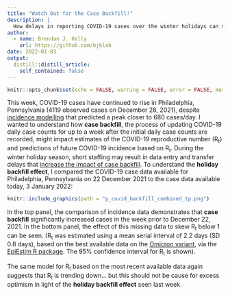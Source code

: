 ```yaml
---
title: "Watch Out for the Case Backfill!"
description: |
  How delays in reporting COVID-19 cases over the winter holidays can skew predictions.
author:
  - name: Brendan J. Kelly
    url: https://github.com/bjklab
date: 2022-01-03
output:
  distill::distill_article:
    self_contained: false
---
```



```r

knitr::opts_chunk$set(echo = FALSE, warning = FALSE, error = FALSE, message = FALSE)

```
  
This week, COVID-19 cases have continued to rise in Philadelphia, Pennsylvania (4119 observed cases on December 28, 2021), despite <a href="https://policylab.chop.edu/covid-lab-mapping-covid-19-your-community">incidence modelling</a> that predicted a peak closer to 680 cases/day. I wanted to understand how <b>case backfill</b>, the process of updating COVID-19 daily case counts for up to a week after the initial daily case counts are recorded, might impact estimates of the COVID-19 reproductive number (R<sub>t</sub>) and predictions of future COVID-19 incidence based on R<sub>t</sub>. During the winter holiday season, short staffing may result in data entry and transfer delays that <a href="https://www.nytimes.com/interactive/2021/11/22/us/covid-data-holiday-averages.html">increase the impact of case backfill</a>. To understand the <b>holiday backfill effect</b>, I compared the COVID-19 case data available for Philadelphia, Pennsylvania on 22 December 2021 to the case data available today, 3 January 2022:  
  
```r

knitr::include_graphics(path = "p_covid_backfill_combined_tp.png")

```
  
In the top panel, the comparison of incidence data demonstrates that <b>case backfill</b> significantly increased cases in the week prior to December 22, 2021. In the bottom panel, the effect of this missing data to skew R<sub>t</sub> below 1 can be seen. (R<sub>t</sub> was estimated using a mean serial interval of 2.2 days (SD 0.8 days), based on the best available data on the <a href="https://www.medrxiv.org/content/10.1101/2021.12.25.21268301v1">Omicron variant</a>, via the <a href="">EpiEstim R package</a>. The 95% confidence interval for R<sub>t</sub> is shown).
  
The same model for R<sub>t</sub> based on the most recent available data again suggests that R<sub>t</sub> is trending down... but this should not be cause for excess optimism in light of the <b>holiday backfill effect</b> seen last week.     
  
  


